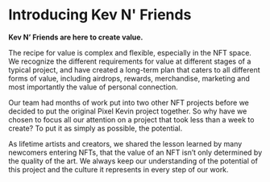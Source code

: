 
# Introducing Kev N' Friends

**Kev N’ Friends are here to create value.**

The recipe for value is complex and flexible, especially in the NFT space. We recognize the different requirements for value at different stages of a typical project, and have created a long-term plan that caters to all different forms of value, including airdrops, rewards, merchandise, marketing and most importantly the value of personal connection. 

Our team had months of work put into two other NFT projects before we decided to put the original Pixel Kevin project together. So why have we chosen to focus all our attention on a project that took less than a week to create? To put it as simply as possible, the potential.

As lifetime artists and creators, we shared the lesson learned by many newcomers entering NFTs, that the value of an NFT isn’t only determined by the quality of the art. We always keep our understanding of the potential of this project and the culture it represents in every step of our work. 
